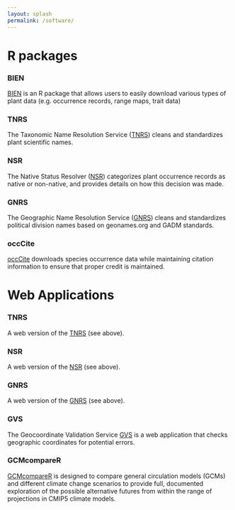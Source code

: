```yaml
---
layout: splash
permalink: /software/
---
```



# R packages

### BIEN

[BIEN](https://cran.r-project.org/package=BIEN) is an R package that allows users to easily download various types of plant data (e.g. occurrence records, range maps, trait data)

### TNRS

The Taxonomic Name Resolution Service ([TNRS](https://cran.r-project.org/package=TNRS)) cleans and standardizes plant scientific names.

### NSR

The Native Status Resolver ([NSR](https://cran.r-project.org/package=NSR)) categorizes plant occurrence records as native or non-native, and provides details on how this decision was made.

### GNRS

The Geographic Name Resolution Service ([GNRS](https://cran.r-project.org/package=GNRS)) cleans and standardizes political division names based on geonames.org and GADM standards.

### occCite

[occCite](https://cran.r-project.org/package=occCite) downloads species occurrence data while maintaining citation information to ensure that proper credit is maintained.

# Web Applications

### TNRS

A web version of the [TNRS](https://tnrs.biendata.org/) (see above).

### NSR

A web version of the [NSR](https://nsr.biendata.org/) (see above).

### GNRS

A web version of the [GNRS](https://gnrs.biendata.org/) (see above).

### GVS

The Geocoordinate Validation Service [GVS](https://gvs.biendata.org/) is a web application that checks geographic coordinates for potential errors.

### GCMcompareR

[GCMcompareR](https://ecoinformatica.net/GCMcompareR.html) is designed to compare general circulation models (GCMs) and different climate change scenarios to provide full, documented exploration of the possible alternative futures from within the range of projections in CMIP5 climate models.

